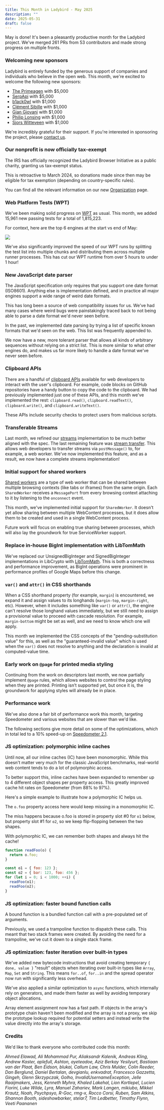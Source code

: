 ```yaml
---
title: This Month in Ladybird - May 2025
description: ""
date: 2025-05-31
draft: false
---
```


May is done! It's been a pleasantly productive month for the Ladybird project. We've merged 261 PRs from 53 contributors and made strong progress on multiple fronts.

### Welcoming new sponsors

Ladybird is entirely funded by the generous support of companies and individuals who believe in the open web. This month, we're excited to welcome the following new sponsors:

- [The Primeagen](https://terminal.shop/) with $5,000
- [SerpApi](https://serpapi.com/) with $5,000
- [b1ack0wl](http://www.b1ack0wl.com/) with $1,000
- [Clément Sibille](https://lisible.xyz/) with $1,000
- [Gian Giovani](https://wejick.wordpress.com/) with $1,000
- [Philip Lonsing](https://www.linkedin.com/in/philiplonsing/) with $1,000
- [Sjors Witteveen](https://kabutops.com/) with $1,000

We're incredibly grateful for their support. If you're interested in sponsoring the project, please [contact us](mailto:contact@ladybird.org).

### Our nonprofit is now officially tax-exempt

The IRS has officially recognized the Ladybird Browser Initiative as a public charity, granting us tax-exempt status.

This is retroactive to March 2024, so donations made since then may be eligible for tax exemption (depending on country-specific rules).

You can find all the relevant information on our new [Organization](https://ladybird.org/organization/) page.

### Web Platform Tests (WPT)

We've been making solid progress on [WPT](https://web-platform-tests.org) as usual. This month, we added 15,961 new passing tests for a total of 1,815,223.

For context, here are the top 6 engines at the start vs end of May:

![](/assets/img/newsletter-may-2025-wpt-graph.gif)

We've also significantly improved the speed of our WPT runs by splitting the test list into multiple chunks and distributing them across multiple runner processes. This has cut our WPT runtime from over 5 hours to under 1 hour!

### New JavaScript date parser

The JavaScript specification only requires that you support one date format (ISO8601). Anything else is implementation defined, and in practice all major engines support a wide range of weird date formats.

This has long been a source of web compatibility issues for us. We've had many cases where weird bugs were painstakingly traced back to not being able to parse a date format we'd never seen before.

In the past, we implemented date parsing by trying a list of specific known formats that we'd seen on the web. This list was frequently appended to.

We now have a new, more tolerant parser that allows all kinds of arbitrary sequences without relying on a strict list. This is more similar to what other engines do, and makes us far more likely to handle a date format we've never seen before.

### Clipboard APIs

There are a handful of [clipboard APIs](https://developer.mozilla.org/en-US/docs/Web/API/Clipboard_API) available for web developers to interact with the user's clipboard. For example, code blocks on GitHub repositories have a handy button to copy the code to the clipboard. We had previously implemented just one of these APIs, and this month we've implemented the rest: `clipboard.read()`, `clipboard.readText()`, `clipboard.write()`, and `clipboard.writeText()`.

These APIs include security checks to protect users from malicious scripts.

### Transferable Streams

Last month, we refined our [streams](https://developer.mozilla.org/en-US/docs/Web/API/Streams_API) implementation to be much better aligned with the spec. The last remaining feature was [stream transfer](https://github.com/whatwg/streams/blob/main/transferable-streams-explainer.md). This allows web developers to transfer streams via `postMessage()` to, for example, a web worker. We've now implemented this feature, and as a result, we now have a complete streams implementation!

### Initial support for shared workers

[Shared workers](https://html.spec.whatwg.org/multipage/workers.html#shared-workers-and-the-sharedworker-interface) are a type of web worker that can be shared between multiple browsing contexts (like tabs or iframes) from the same origin. Each `SharedWorker` receives a `MessagePort` from every browsing context attaching to it by listening to the `onconnect` event.

This month, we've implemented initial support for `SharedWorker`. It doesn't yet allow sharing between multiple WebContent processes, but it does allow them to be created and used in a single WebContent process.

Future work will focus on enabling true sharing between processes, which will also lay the groundwork for true ServiceWorker support.

### Replace in-house BigInt implementation with LibTomMath

We've replaced our UnsignedBigInteger and SignedBigInteger implementations in LibCrypto with [LibTomMath](https://www.libtom.net/LibTomMath/). This is both a correctness and performance improvement, as BigInt operations were prominent in performance profiles of Google Maps before this change.

### `var()` and `attr()` in CSS shorthands

When a CSS shorthand property (for example, `margin`) is encountered, we expand it and assign values to its longhands (`margin-top`, `margin-right`, etc). However, when it includes something like `var()` or `attr()`, the engine can't resolve those longhand values immediately, but we still need to assign a provisional value to proceed with cascade resolution. For example, `margin-bottom` might be set as well, and we need to know which one will apply.

This month we implemented the CSS concepts of the "pending-substitution value" for this, as well as the "guaranteed-invalid value" which is used when the `var()` does not resolve to anything and the declaration is invalid at computed-value time.

### Early work on `@page` for printed media styling

Continuing from the work on descriptors last month, we now partially implement `@page` rules, which allows websites to control the page styling when they are printed. Printing isn’t supported yet, but once it is, the groundwork for applying styles will already be in place.

### Performance work

We've also done a fair bit of performance work this month, targeting Speedometer and various websites that are slower than we'd like.

The following sections give more detail on some of the optimizations, which in total led to a 10% speed-up on [Speedometer 2.1](https://browserbench.org/Speedometer2.1/).

### JS optimization: polymorphic inline caches

Until now, all our inline caches (IC) have been monomorphic. While this doesn't matter very much for the classic JavaScript benchmarks, real-world web content tends to do a lot of polymorphic access.

To better support this, inline caches have been expanded to remember up to 4 different object shapes per property access. This greatly improved cache hit rates on Speedometer (from 88% to 97%).

Here's a simple example to illustrate how a polymorphic IC helps us.

The `o.foo` property access here would keep missing in a monomorphic IC.

The miss happens because o.foo is stored in property slot #0 for `o1` below, but property slot #1 for `o2`, so we keep flip-flopping between the two shapes.

With polymorphic IC, we can remember both shapes and always hit the cache!

```js
function readFoo(o) {
  return o.foo;
}

const o1 = { foo: 123 };
const o2 = { bar: 123, foo: 456 };
for (let i = 0; i < 1000; ++i) {
  readFoo(o1);
  readFoo(o2);
}
```

### JS optimization: faster bound function calls

A bound function is a bundled function call with a pre-populated set of arguments.

Previously, we used a trampoline function to dispatch these calls. This meant that two stack frames were created. By avoiding the need for a trampoline, we've cut it down to a single stack frame.

### JS optimization: faster iteration over built-in types

We've added new bytecode instructions that avoid creating temporary `{ done, value }` "result" objects when iterating over built-in types like `Array`, `Map`, `Set` and `String`. This means `for..of`, `for..in` and the spread operator now run with significantly less overhead.

We've also applied a similar optimization to `async` functions, which internally rely on generators, and made them faster as well by avoiding temporary object allocations.

Array element assignment now has a fast path. If objects in the array's prototype chain haven't been modified and the array is not a proxy, we skip the prototype lookup required for potential setters and instead write the value directly into the array's storage.

### Credits

We'd like to thank everyone who contributed code this month:

_Ahmed Elawad,
Ali Mohammad Pur,
Aliaksandr Kalenik,
Andreas Kling,
Andrew Kaster,
aplefull,
Ashton,
ayeteadoe,
Aziz Berkay Yesilyurt,
Bastiaan van der Plaat,
Ben Eidson,
blukai,
Callum Law,
Chris Mulder,
Colin Reeder,
Dan Berglund,
Daniel Bertalan,
devgianlu,
enkvadrat,
Francesco Gazzetta,
Gingeh,
Glenn Skrzypczak,
Golho,
InvalidUsernameException,
Jelle Raaijmakers,
Jess,
Kenneth Myhra,
Khaled Lakehal,
Lion Kortlepel,
Lucien Fiorini,
Luke Wilde,
Lyra,
Manuel Zahariev,
Mark Langen,
mikiubo,
Mikkel Krautz,
Noah,
Psychpsyo,
R-Goc,
rmg-x,
Rocco Corsi,
Ruben,
Sam Atkins,
Shannon Booth,
sideshowbarker,
stelar7,
Tim Ledbetter,
Timothy Flynn,
Veeti Paananen_
